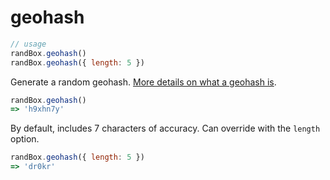 # geohash

```js
// usage
randBox.geohash()
randBox.geohash({ length: 5 })
```

Generate a random geohash. [More details on what a geohash is](http://en.wikipedia.org/wiki/Geohash).

```js
randBox.geohash()
=> 'h9xhn7y'
```

By default, includes 7 characters of accuracy. Can override with the `length` option.

```js
randBox.geohash({ length: 5 })
=> 'dr0kr'
```
